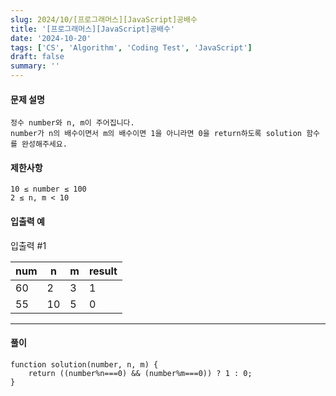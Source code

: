 ```yaml
---
slug: 2024/10/[프로그래머스][JavaScript]공배수
title: '[프로그래머스][JavaScript]공배수'
date: '2024-10-20'
tags: ['CS', 'Algorithm', 'Coding Test', 'JavaScript']
draft: false
summary: ''
---
```

#### 문제 설명
    정수 number와 n, m이 주어집니다. 
    number가 n의 배수이면서 m의 배수이면 1을 아니라면 0을 return하도록 solution 함수를 완성해주세요.
#### 제한사항
````
10 ≤ number ≤ 100
2 ≤ n, m < 10
````
#### 입출력 예
입출력 #1

| num	 | n	  | m   | result |
|------|-----|-----|--------|
| 60	  | 2	  | 3   | 1      |
| 55	  | 10	 | 5   |0|

---
#### 풀이
````
function solution(number, n, m) {
    return ((number%n===0) && (number%m===0)) ? 1 : 0;
}
````